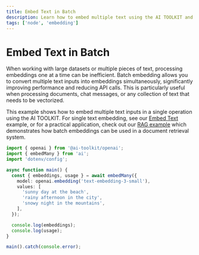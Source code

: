 ```yaml
---
title: Embed Text in Batch
description: Learn how to embed multiple text using the AI TOOLKIT and Node
tags: ['node', 'embedding']
---
```


# Embed Text in Batch

When working with large datasets or multiple pieces of text, processing embeddings one at a time can be inefficient. Batch embedding allows you to convert multiple text inputs into embeddings simultaneously, significantly improving performance and reducing API calls. This is particularly useful when processing documents, chat messages, or any collection of text that needs to be vectorized.

This example shows how to embed multiple text inputs in a single operation using the AI TOOLKIT. For single text embedding, see our [Embed Text](/cookbook/node/embed-text) example, or for a practical application, check out our [RAG example](/cookbook/node/retrieval-augmented-generation) which demonstrates how batch embeddings can be used in a document retrieval system.

```ts
import { openai } from '@ai-toolkit/openai';
import { embedMany } from 'ai';
import 'dotenv/config';

async function main() {
  const { embeddings, usage } = await embedMany({
    model: openai.embedding('text-embedding-3-small'),
    values: [
      'sunny day at the beach',
      'rainy afternoon in the city',
      'snowy night in the mountains',
    ],
  });

  console.log(embeddings);
  console.log(usage);
}

main().catch(console.error);
```
